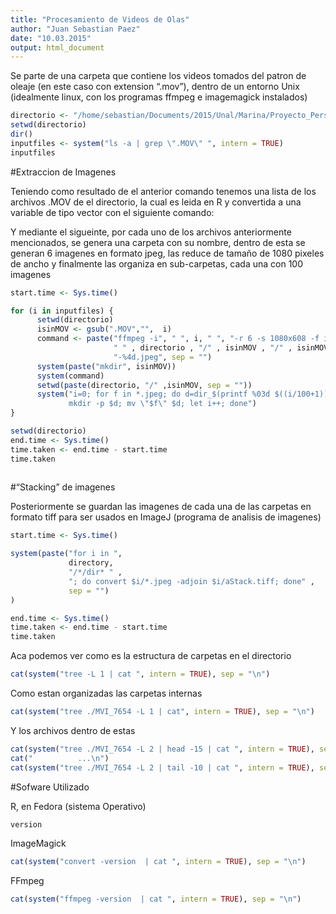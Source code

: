 ```yaml
---
title: "Procesamiento de Videos de Olas"
author: "Juan Sebastian Paez"
date: "10.03.2015"
output: html_document
---
```


Se parte de una carpeta que contiene los videos tomados del patron de oleaje (en este caso con extension ".mov"), dentro de un entorno Unix (idealmente linux, con los programas ffmpeg e imagemagick instalados)


```r
directorio <- "/home/sebastian/Documents/2015/Unal/Marina/Proyecto_Personal/"
setwd(directorio)
dir()
inputfiles <- system("ls -a | grep \".MOV\" ", intern = TRUE)
inputfiles

```

#Extraccion de Imagenes

Teniendo como resultado de el anterior comando tenemos una lista de los archivos .MOV de el directorio, la cual es leida en R y convertida a una variable de tipo vector con el siguiente comando:

Y mediante el sigueinte, por cada uno de los archivos anteriormente mencionados, se genera una carpeta con su nombre, dentro de esta se generan 6 imagenes en formato jpeg, las reduce de tamaño de 1080 pixeles de ancho y finalmente las organiza en sub-carpetas, cada una con 100 imagenes

```r

start.time <- Sys.time()

for (i in inputfiles) {
      setwd(directorio)
      isinMOV <- gsub(".MOV","",  i)
      command <- paste("ffmpeg -i", " ", i, " ", "-r 6 -s 1080x608 -f image2",
                       " " , directorio , "/" , isinMOV , "/" , isinMOV , 
                       "-%4d.jpeg", sep = "") 
      system(paste("mkdir", isinMOV))
      system(command)
      setwd(paste(directorio, "/" ,isinMOV, sep = ""))
      system("i=0; for f in *.jpeg; do d=dir_$(printf %03d $((i/100+1))); 
             mkdir -p $d; mv \"$f\" $d; let i++; done")
}

setwd(directorio)
end.time <- Sys.time()
time.taken <- end.time - start.time
time.taken
      
```

#"Stacking" de imagenes

Posteriormente se guardan las imagenes de cada una de las carpetas en formato tiff para ser usados en ImageJ (programa de analisis de imagenes)

```r
start.time <- Sys.time()

system(paste("for i in ", 
             directory, 
             "/*/dir* " ,
             "; do convert $i/*.jpeg -adjoin $i/aStack.tiff; done" , 
             sep = "")
)

end.time <- Sys.time()
time.taken <- end.time - start.time
time.taken

```


Aca podemos ver como es la estructura de carpetas en el directorio


```r

cat(system("tree -L 1 | cat ", intern = TRUE), sep = "\n")

```

Como estan organizadas las carpetas internas

```r

cat(system("tree ./MVI_7654 -L 1 | cat", intern = TRUE), sep = "\n")

```

Y los archivos dentro de estas

```r

cat(system("tree ./MVI_7654 -L 2 | head -15 | cat ", intern = TRUE), sep = "\n")
cat("          ...\n")
cat(system("tree ./MVI_7654 -L 2 | tail -10 | cat ", intern = TRUE), sep = "\n")

```



#Sofware Utilizado

R, en Fedora (sistema Operativo)

```r
version
```


ImageMagick
```r
cat(system("convert -version  | cat ", intern = TRUE), sep = "\n")

```

FFmpeg
```r
cat(system("ffmpeg -version  | cat ", intern = TRUE), sep = "\n")

```

